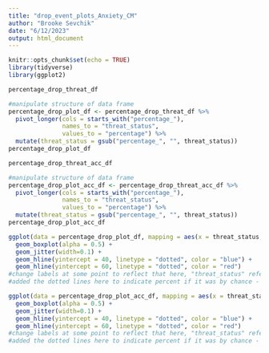 ```yaml
---
title: "drop_event_plots_Anxiety_CM"
author: "Brooke Sevchik"
date: "6/12/2023"
output: html_document
---
```


```r
knitr::opts_chunk$set(echo = TRUE)
library(tidyverse)
library(ggplot2)
```

```r
percentage_drop_threat_df

#manipulate structure of data frame
percentage_drop_plot_df <- percentage_drop_threat_df %>%
  pivot_longer(cols = starts_with("percentage_"),
               names_to = "threat_status",
               values_to = "percentage") %>%
  mutate(threat_status = gsub("percentage_", "", threat_status))
percentage_drop_plot_df
```
```r
percentage_drop_threat_acc_df

#manipulate structure of data frame
percentage_drop_plot_acc_df <- percentage_drop_threat_acc_df %>%
  pivot_longer(cols = starts_with("percentage_"),
               names_to = "threat_status",
               values_to = "percentage") %>%
  mutate(threat_status = gsub("percentage_", "", threat_status))
percentage_drop_plot_acc_df
```




```r
ggplot(data = percentage_drop_plot_df, mapping = aes(x = threat_status, y = percentage, fill = threat_status)) +
  geom_boxplot(alpha = 0.5) +
  geom_jitter(width=0.1) +
  geom_hline(yintercept = 40, linetype = "dotted", color = "blue") +
  geom_hline(yintercept = 60, linetype = "dotted", color = "red")
#change labels at some point to reflect that here, "threat_status" refers to which type of image the participant selected first to drag & drop, and "percentage" refers to the percent, for each subject, that out of how many trials it took them to complete the task, on the first attempt the first image they chose to drag & drop was a threat versus a neutral image
#added the dotted lines here to indicate percent if it was by chance - so 60% for neutral (red dotted line), 40% for threat (blue dotted line)
```


```r
ggplot(data = percentage_drop_plot_acc_df, mapping = aes(x = threat_status, y = percentage, fill = threat_status)) +
  geom_boxplot(alpha = 0.5) +
  geom_jitter(width=0.1) +
  geom_hline(yintercept = 40, linetype = "dotted", color = "blue") +
  geom_hline(yintercept = 60, linetype = "dotted", color = "red")
#change labels at some point to reflect that here, "threat_status" refers to which type of image the participant selected first to drag & drop, and "percentage" refers to the percent, for each subject, that out of how many trials it took them to complete the task, on the first attempt the first image they chose to drag & drop was a threat versus a neutral image
#added the dotted lines here to indicate percent if it was by chance - so 60% for neutral (red dotted line), 40% for threat (blue dotted line)
```




